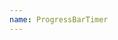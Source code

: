 ```yaml
---
name: ProgressBarTimer
---
```


<Playground>
  <ProgressBarTimer
    countdownStart="2019-01-01T12:00:00.000-04:00"
    countdownEnd="2019-01-14T12:00:00.000-04:00"
    currentTime="2019-01-05T12:00:00.000-04:00"
    highlight="purple30"
  />
</Playground>
